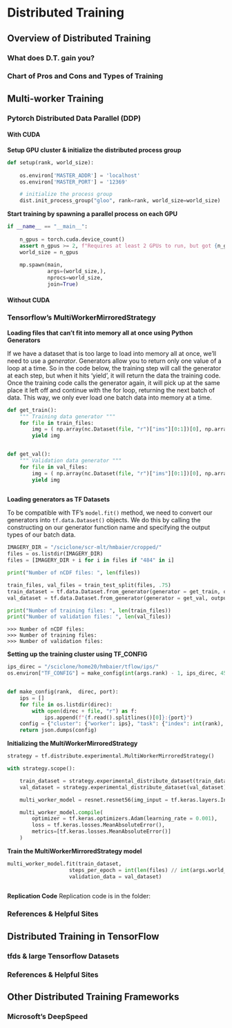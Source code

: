 # Distributed Training

## Overview of Distributed Training

### What does D.T. gain you?

### Chart of Pros and Cons and Types of Training

## Multi-worker Training

### Pytorch Distributed Data Parallel (DDP)

#### With CUDA

**Setup GPU cluster & initialize the distributed process group**

``` python
def setup(rank, world_size):
    
    os.environ['MASTER_ADDR'] = 'localhost'
    os.environ['MASTER_PORT'] = '12369'

    # initialize the process group
    dist.init_process_group("gloo", rank=rank, world_size=world_size)
```

**Start training by spawning a parallel process on each GPU**

``` python
if __name__ == "__main__":
    
    n_gpus = torch.cuda.device_count()
    assert n_gpus >= 2, f"Requires at least 2 GPUs to run, but got {n_gpus}"
    world_size = n_gpus
    
    mp.spawn(main,
             args=(world_size,),
             nprocs=world_size,
             join=True)
```

#### Without CUDA

### Tensorflow's MultiWorkerMirroredStrategy

**Loading files that can't fit into memory all at once using Python Generators**

If we have a dataset that is too large to load into memory all at once, we'll need to use a *generator*. Generators allow you to return only one value of a loop at a time. So in the code below, the training step will call the generator at each step, but when it hits 'yield', it will return the data the training code. Once the training code calls the generator again, it will pick up at the same place it left off and continue with the for loop, returning the next batch of data. This way, we only ever load one batch data into memory at a time.

``` python
def get_train():
    """ Training data generator """
    for file in train_files:
        img = ( np.array(nc.Dataset(file, "r")["ims"][0:1])[0], np.array(nc.Dataset(file, "r")["migrants"][0:1]) )
        yield img


def get_val():
    """ Validation data generator """
    for file in val_files:
        img = ( np.array(nc.Dataset(file, "r")["ims"][0:1])[0], np.array(nc.Dataset(file, "r")["migrants"][0:1]) )
        yield img
        
```

**Loading generators as TF Datasets**

To be compatible with TF's `model.fit()` method, we need to convert our generators into `tf.data.Dataset()` objects. We do this by calling the constructing on our generator function name and specifying the output types of our batch data.

``` python
IMAGERY_DIR = "/sciclone/scr-mlt/hmbaier/cropped/"
files = os.listdir(IMAGERY_DIR)
files = [IMAGERY_DIR + i for i in files if "484" in i]

print("Number of nCDF files: ", len(files))

train_files, val_files = train_test_split(files, .75)
train_dataset = tf.data.Dataset.from_generator(generator = get_train, output_types=(tf.float32, tf.float32)).batch(int(args.world_size))
val_dataset = tf.data.Dataset.from_generator(generator = get_val, output_types=(tf.float32, tf.float32)).batch(int(args.world_size))

print("Number of training files: ", len(train_files))
print("Number of validation files: ", len(val_files)) 
```

    >>> Number of nCDF files: 
    >>> Number of training files: 
    >>> Number of validation files: 

**Setting up the training cluster using TF_CONFIG**

``` python
ips_direc = "/sciclone/home20/hmbaier/tflow/ips/"
os.environ["TF_CONFIG"] = make_config(int(args.rank) - 1, ips_direc, 45962)


def make_config(rank,  direc, port):
    ips = []
    for file in os.listdir(direc):
        with open(direc + file, "r") as f:
            ips.append(f"{f.read().splitlines()[0]}:{port}")
    config = {"cluster": {"worker": ips}, "task": {"index": int(rank), "type": "worker"}}
    return json.dumps(config)
```

**Initializing the MultiWorkerMirroredStrategy**

``` python
strategy = tf.distribute.experimental.MultiWorkerMirroredStrategy()

with strategy.scope():

    train_dataset = strategy.experimental_distribute_dataset(train_dataset)
    val_dataset = strategy.experimental_distribute_dataset(val_dataset)

    multi_worker_model = resnet.resnet56(img_input = tf.keras.layers.Input((None, None, 3)), classes = 1)

    multi_worker_model.compile(
        optimizer = tf.keras.optimizers.Adam(learning_rate = 0.001),
        loss = tf.keras.losses.MeanAbsoluteError(),
        metrics=[tf.keras.losses.MeanAbsoluteError()]
    )
```

**Train the MultiWorkerMirroredStrategy model**

``` python
multi_worker_model.fit(train_dataset,
                    steps_per_epoch = int(len(files) // int(args.world_size)),
                    validation_data = val_dataset)
                        
```


**Replication Code**
Replication code is in the folder:  


### References & Helpful Sites

## Distributed Training in TensorFlow

### tfds & large Tensorflow Datasets

### References & Helpful Sites

## Other Distributed Training Frameworks

### Microsoft's DeepSpeed
